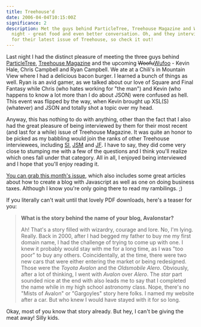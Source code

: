 ```yaml
---
title: Treehouse'd
date: 2006-04-04T10:15:00Z
significance: 2
description: Met the guys behind ParticleTree, Treehouse Magazine and Wufoo last
  night - great food and even better conversation. Oh, and they interviewed me
  for their latest issue of Treehouse, so check it out!
---
```


Last night I had the distinct pleasure of meeting the three guys behind [ParticleTree][1], [Treehouse Magazine][2] and the upcoming <del>Woofu</del>[Wufoo][3] - Kevin Hale, Chris Campbell and Ryan Campbell. We ate at a Chili's in Mountain View where I had a delicious bacon burger. I learned a bunch of things as well. Ryan is an avid gamer, as we talked about our love of Square and Final Fantasy while Chris (who hates working for "the man") and Kevin (who happens to know a lot more than I do about JSON) were confused as hell. This event was flipped by the way, when Kevin brought up XSL(S)(whatever) and JSON and totally shot a topic over my head.

Anyway, this has nothing to do with anything, other than the fact that I also had the great pleasure of being interviewed by them for their most recent (and last for a while) issue of Treehouse Magazine. It was quite an honor to be picked as my babbling would join the ranks of other Treehouse interviewees, including [SI][4], [JSM][5] and [JF][6]. I have to say, they did come very close to stumping me with a few of the questions and I think you'll realize which ones fall under that category. All in all, I enjoyed being interviewed and I hope that you'll enjoy reading it.

[You can grab this month's issue][2], which also includes some great articles about how to create a blog with Javascript as well as one on doing business taxes. Although I know you're only going there to read my rambilings. ;)

If you literally can't wait until that lovely PDF downloads, here's a teaser for you:

> **What is the story behind the name of your blog, Avalonstar?**
>
> Ah! That's a story filled with wizardry, courage and lore. No, I'm lying. Really. Back in 2000, after I had begged my father to buy me my first domain name, I had the challenge of trying to come up with one. I knew it probably would stay with me for a long time, as I was "too poor" to buy any others. Coincidentally, at the time, there were two new cars that were either entering the market or being redesigned. Those were the *Toyota Avalon* and the *Oldsmobile Alero*. Obviously, after a lot of thinking, I went with *Avalon* over *Alero*. The *star* part sounded nice at the end with also leads me to say that I completed the name while in my high school astronomy class. Nope, there's no "Mists of Avalon" or "Gargoyles" story here folks. I named my website after a car. But who knew I would have stayed with it for so long.

Okay, most of you know that story already. But hey, I can't be giving the meat away! Silly kids.

[1]: http://particletree.com/
[2]: http://treehousemagazine.com/
[3]: http://wufoo.com/
[4]: http://shauninman.com/
[5]: http://jasonsantamaria.com/
[6]: http://37signals.com/
